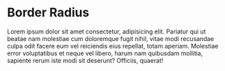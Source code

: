 
<Meta title="CSS/Light/BorderRadius" />

# Border Radius

Lorem ipsum dolor sit amet consectetur, adipisicing elit. Pariatur qui ut
beatae nam molestiae cum doloremque fugit nihil, vitae modi recusandae culpa
odit facere eum vel reiciendis eius repellat, totam aperiam. Molestiae error
voluptatibus et neque vel libero, harum nam quibusdam mollitia, sapiente rerum
iste modi sit deserunt? Officiis, quaerat!


<DesignTokenDocBlock categoryName="dist/web/css/Light/borderRadius.css" maxHeight={10000} />

